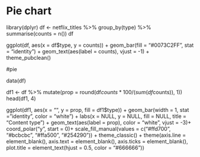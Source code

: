 # Pie chart

library(dplyr)
df <- netflix_titles %>%
  group_by(type) %>%
  summarise(counts = n())
df

ggplot(df, aes(x = df$type, y = counts)) +
  geom_bar(fill = "#0073C2FF", stat = "identity") +
  geom_text(aes(label = counts), vjust = -1) + 
  theme_pubclean()

#pie

data(df)

df1 <- df %>%
       mutate(prop = round(df$counts*100/(sum(df$counts)), 1))
              head(df1, 4)

ggplot(df1, aes(x = "", y = prop, fill = df1$type)) +
  geom_bar(width = 1, stat = "identity", color = "white") + 
  labs(x = NULL, y = NULL, fill = NULL, title = "Content type") +
  geom_text(aes(label = prop), color = "white", vjust = -3)+
  coord_polar("y", start = 0)+
  scale_fill_manual(values = c("#ffd700", "#bcbcbc", "#ffa500", "#254290")) +
  theme_classic() +
  theme(axis.line = element_blank(),
            axis.text = element_blank(),
            axis.ticks = element_blank(),
            plot.title = element_text(hjust = 0.5, color = "#666666"))
